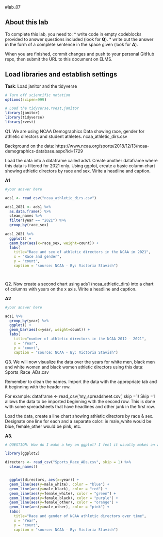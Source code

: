 #lab_07 

## About this lab

To complete this lab, you need to:
* write code in empty codeblocks provided to answer questions included (look for **Q**).
* write out the answer in the form of a complete sentence in the space given (look for **A**).

When you are finished, commit changes and push to your personal GitHub repo, then submit the URL to this document on ELMS.

## Load libraries and establish settings
**Task**: Load janitor and the tidyverse
```r
# Turn off scientific notation
options(scipen=999)

# Load the tidyverse,rvest,janitor
library(janitor)
library(tidyverse)
library(rvest)

```


Q1. We are using NCAA Demographics Data showing race, gender for athletic directors and student athletes. ncaa_athletic_dirs.csv

Background on the data:
https://www.ncaa.org/sports/2018/12/13/ncaa-demographics-database.aspx?id=1729

Load the data into a dataframe called ads1. 
Create another dataframe where this data is filtered for 2021 only.
Using ggplot, create a basic column chart showing athletic directors by race and sex. 
Write a headline and caption.

**A1**

```r

#your answer here

ads1 <- read_csv("ncaa_athletic_dirs.csv")

ads1_2021 <- ads1 %>%
  as.data.frame() %>%
  clean_names %>%
  filter(year == "2021") %>%
  group_by(race_sex)
  
ads1_2021 %>%
  ggplot() +
  geom_bar(aes(x=race_sex, weight=count)) +
  labs(
    title="Race and sex of athletic directors in the NCAA in 2021",
    x = "Race and gender",
    y = "count",
    caption = "source: NCAA - By: Victoria Stavish")

 

```

Q2. Now create a second chart using ads1 (ncaa_athletic_dirs) into a chart of columns with years on the x axis.
Write a headline and caption.

**A2**

```r
#your answer here  

ads1 %>%
  group_by(year) %>%
  ggplot() +
  geom_bar(aes(x=year, weight=count)) +
  labs(
    title="number of athletic directors in the NCAA 2012 - 2021",
    x = "Year",
    y = "count",
    caption = "source: NCAA - By: Victoria Stavish")


```

Q3. We will now visualize the data over the years for white men, black men and white women and black women athletic directors using this data: Sports_Race_ADs.csv

Remember to clean the names. Import the data with the appropriate tab and it beginning with the header row.

For example:
dataframe <- read_csv('my_spreadsheet.csv', skip =1)
Skip =1 allows the data to be imported beginning with the second row. This is done with some spreadsheets that have headlines and other junk in the first row.


Load the data, create a line chart showing athletic directors by race & sex. 
Designate one line for each and a separate color: ie male_white would be blue, female_other would be pink, etc. 

**A3.**

```r

# QUESTION: How do I make a key on ggplot? I feel it usually makes on automatically for these types of graphs?

library(ggplot2)

directors <- read_csv("Sports_Race_ADs.csv", skip = 1) %>%
  clean_names()


  ggplot(directors, aes(x=year)) +
  geom_line(aes(y=male_white), color = "blue") +
  geom_line(aes(y=male_black), color = "red") +
  geom_line(aes(y=female_white), color = "green") +
  geom_line(aes(y=female_black), color = "purple") +
  geom_line(aes(y=female_other), color = "orange") +
  geom_line(aes(y=male_other), color = "pink") +
  labs(
    title="Race and gender of NCAA athletic directors over time",
    x = "Year",
    y = "count",
    caption = "source: NCAA - By: Victoria Stavish")





```
